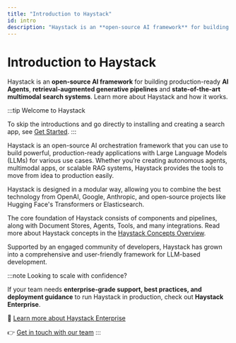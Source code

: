 ```yaml
---
title: "Introduction to Haystack"
id: intro
description: "Haystack is an **open-source AI framework** for building production-ready **AI Agents**,  **retrieval-augmented generative pipelines** and **state-of-the-art multimodal search systems**. Learn more about Haystack and how it works."
---
```


# Introduction to Haystack

Haystack is an **open-source AI framework** for building production-ready **AI Agents**,  **retrieval-augmented generative pipelines** and **state-of-the-art multimodal search systems**. Learn more about Haystack and how it works.

:::tip
Welcome to Haystack

To skip the introductions and go directly to installing and creating a search app, see  [Get Started](overview/get-started.mdx).
:::

Haystack is an open-source AI orchestration framework that you can use to build powerful, production-ready applications with Large Language Models (LLMs) for various use cases. Whether you’re creating autonomous agents, multimodal apps, or scalable RAG systems, Haystack provides the tools to move from idea to production easily.

Haystack is designed in a modular way, allowing you to combine the best technology from OpenAI, Google, Anthropic, and open-source projects like Hugging Face's Transformers or Elasticsearch.

The core foundation of Haystack consists of components and pipelines, along with Document Stores, Agents, Tools, and many integrations. Read more about Haystack concepts in the [Haystack Concepts Overview](concepts/components-overview.mdx).

Supported by an engaged community of developers, Haystack has grown into a comprehensive and user-friendly framework for LLM-based development.

:::note
Looking to scale with confidence?

If your team needs **enterprise-grade support, best practices, and deployment guidance** to run Haystack in production, check out **Haystack Enterprise**.

📜 [Learn more about Haystack Enterprise](https://haystack.deepset.ai/blog/announcing-haystack-enterprise)

👉 [Get in touch with our team](https://www.deepset.ai/products-and-services/haystack-enterprise)
:::
